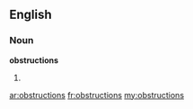 ==English==
===Noun===
'''obstructions'''

#{{plural of|[[obstruction]]}}

[[ar:obstructions]]
[[fr:obstructions]]
[[my:obstructions]]